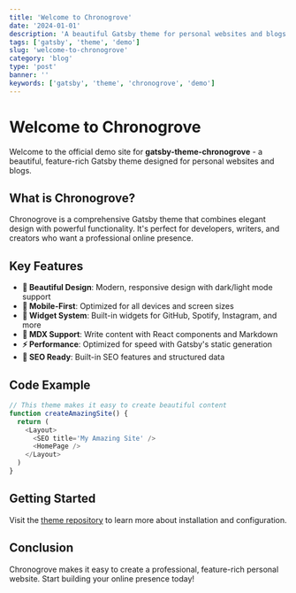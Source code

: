 ```yaml
---
title: 'Welcome to Chronogrove'
date: '2024-01-01'
description: 'A beautiful Gatsby theme for personal websites and blogs'
tags: ['gatsby', 'theme', 'demo']
slug: 'welcome-to-chronogrove'
category: 'blog'
type: 'post'
banner: ''
keywords: ['gatsby', 'theme', 'chronogrove', 'demo']
---
```


# Welcome to Chronogrove

Welcome to the official demo site for **gatsby-theme-chronogrove** - a beautiful, feature-rich Gatsby theme designed for personal websites and blogs.

## What is Chronogrove?

Chronogrove is a comprehensive Gatsby theme that combines elegant design with powerful functionality. It's perfect for developers, writers, and creators who want a professional online presence.

## Key Features

- **🎨 Beautiful Design**: Modern, responsive design with dark/light mode support
- **📱 Mobile-First**: Optimized for all devices and screen sizes
- **🔧 Widget System**: Built-in widgets for GitHub, Spotify, Instagram, and more
- **📝 MDX Support**: Write content with React components and Markdown
- **⚡ Performance**: Optimized for speed with Gatsby's static generation
- **🎯 SEO Ready**: Built-in SEO features and structured data

## Code Example

```javascript
// This theme makes it easy to create beautiful content
function createAmazingSite() {
  return (
    <Layout>
      <SEO title='My Amazing Site' />
      <HomePage />
    </Layout>
  )
}
```

## Getting Started

Visit the [theme repository](https://github.com/chrisvogt/gatsby-theme-chronogrove) to learn more about installation and configuration.

## Conclusion

Chronogrove makes it easy to create a professional, feature-rich personal website. Start building your online presence today!
